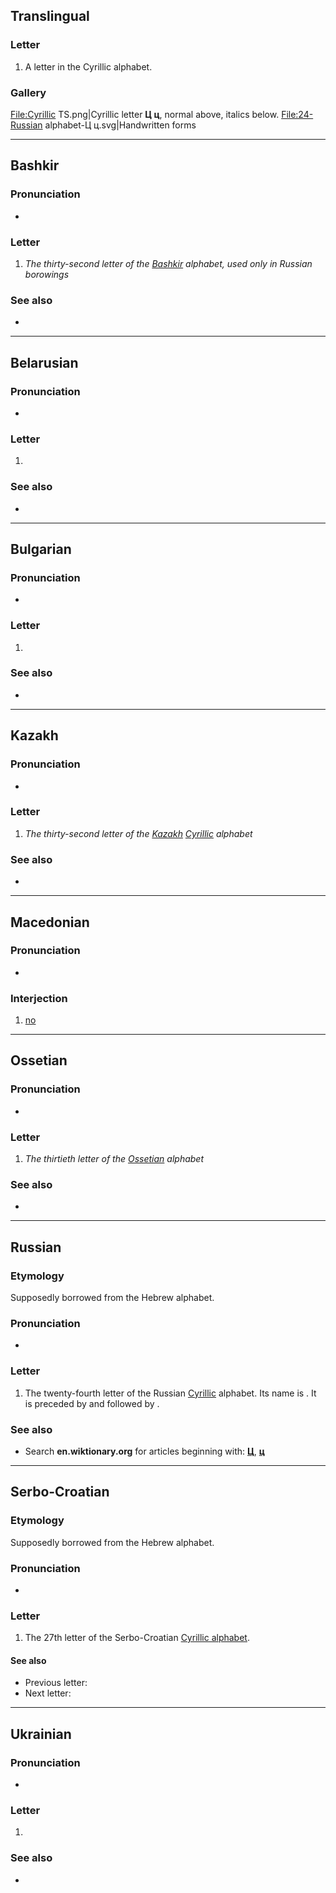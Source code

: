 {{also|џ|Ц|-ц}}
{{character info}}
==Translingual==

===Letter===
{{mul-letter}}

# A letter in the Cyrillic alphabet.

===Gallery===
<gallery caption="Letter styles">
File:Cyrillic TS.png|Cyrillic letter '''Ц ц''', normal above, italics below.
File:24-Russian alphabet-Ц ц.svg|Handwritten forms
</gallery>

----

==Bashkir==

===Pronunciation===
* {{qualifier|phoneme}} {{IPA|ba|/t͡s/}}

===Letter===
{{head|ba|letter|upper case|Ц}}

# ''The thirty-second letter of the [[Bashkir]] alphabet, used only in Russian borowings''

===See also===
* {{list:Cyrillic script letters/ba}}

----

==Belarusian==

===Pronunciation===
* {{qualifier|phoneme}} {{IPA|be|/t͡s/}}

===Letter===
{{head|be|letter|upper case|Ц}}

# {{Cyrl-def|be|letter|25}}

===See also===
* {{list:Cyrillic script letters/be}}

----

==Bulgarian==

===Pronunciation===
* {{qualifier|phoneme}} {{IPA|bg|/t͡s/}}

===Letter===
{{head|bg|letter|upper case|Ц}}

# {{Cyrl-def|bg|letter|23}}

===See also===
* {{list:Cyrillic script letters/bg}}

----

==Kazakh==
{{kk-regional|ц|تس}}

===Pronunciation===
* {{qualifier|phoneme}} {{IPA|kk|/t͡s/}}

===Letter===
{{head|kk|letter|sc=Cyrl|lower case||upper case|Ц}}

# ''The thirty-second letter of the [[Kazakh]] [[Cyrillic]] alphabet''

===See also===
* {{list:Cyrillic script letters/kk}}

----

==Macedonian==

===Pronunciation===
* {{mk-IPA|ǀ}}

===Interjection===
{{head|mk|interjection}}

# {{lb|mk|colloquial}} [[no]]

----

==Ossetian==

===Pronunciation===
* {{qualifier|phoneme}} {{IPA|os|/t͡s/}}

===Letter===
{{head|os|letter|sc=Cyrl|upper case|Ц}}

# ''The thirtieth letter of the [[Ossetian]] alphabet''

===See also===
* {{list:Cyrillic script letters/os}}

----

==Russian==
{{wikipedia|Tse (Cyrillic)}}

===Etymology===
Supposedly borrowed from the Hebrew alphabet.

===Pronunciation===
* {{ru-IPA}}

===Letter===
{{head|ru|letter|lower case||upper case|Ц}}

# The twenty-fourth letter of the Russian [[Cyrillic]] alphabet. Its name is {{m|ru|цэ}}. It is preceded by {{m|ru|х|Х}} and followed by {{m|ru|ч|Ч}}.

===See also===
* Search '''en.wiktionary.org''' for articles beginning with: '''[http://en.wiktionary.org/w/index.php?title=Special%3AAllpages&from=%D0%A6&namespace=0 Ц]''', '''[http://en.wiktionary.org/w/index.php?title=Special%3AAllpages&from=%D1%86&namespace=0 ц]'''

----

==Serbo-Croatian==
{{wikipedia|Tse (Cyrillic)}}

===Etymology===
Supposedly borrowed from the Hebrew alphabet.

===Pronunciation===
* {{qualifier|phoneme}} {{IPA|sh|/t͡s/}}

===Letter===
{{head|sh|letter|lower case||upper case|Ц|sc=Cyrl}}

# The 27th letter of the Serbo-Croatian [[Cyrillic alphabet]].

====See also====
* Previous letter: {{lang|sh|sc=Cyrl|[[х#Serbo-Croatian|х]]}}
* Next letter: {{lang|sh|sc=Cyrl|[[ч#Serbo-Croatian|ч]]}}

----

==Ukrainian==

===Pronunciation===
* {{qualifier|phoneme}} {{IPA|uk|/t͡s/}}

===Letter===
{{head|uk|letter|upper case|Ц}}

# {{Cyrl-def|uk|letter|27}}

===See also===
* {{list:Cyrillic script letters/uk}}